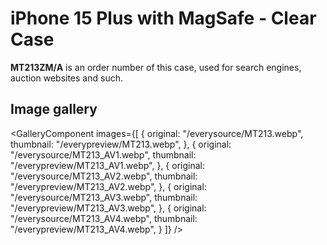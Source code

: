 
# iPhone 15 Plus  with MagSafe - Clear Case

<Callout type='info' emoji='👉🏻'>**MT213ZM/A** is an order number of this case, used for search engines, auction websites and such.</Callout>

## Image gallery

<GalleryComponent
    images={[
      {
        original: "/everysource/MT213.webp",
        thumbnail: "/everypreview/MT213.webp",
      },
      {
        original: "/everysource/MT213_AV1.webp",
        thumbnail: "/everypreview/MT213_AV1.webp",
      },
      {
        original: "/everysource/MT213_AV2.webp",
        thumbnail: "/everypreview/MT213_AV2.webp",
      },
      {
        original: "/everysource/MT213_AV3.webp",
        thumbnail: "/everypreview/MT213_AV3.webp",
      },
      {
        original: "/everysource/MT213_AV4.webp",
        thumbnail: "/everypreview/MT213_AV4.webp",
      }
    ]}
  />
